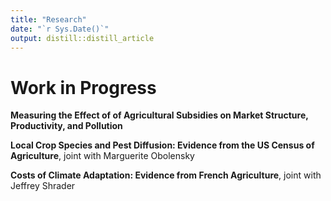 ```yaml
---
title: "Research"
date: "`r Sys.Date()`"
output: distill::distill_article
---
```


# Work in Progress

**Measuring the Effect of of Agricultural Subsidies on Market Structure, Productivity, and Pollution**

**Local Crop Species and Pest Diffusion: Evidence from the US Census of Agriculture**, joint with Marguerite Obolensky

**Costs of Climate Adaptation: Evidence from French Agriculture**, joint with Jeffrey Shrader
